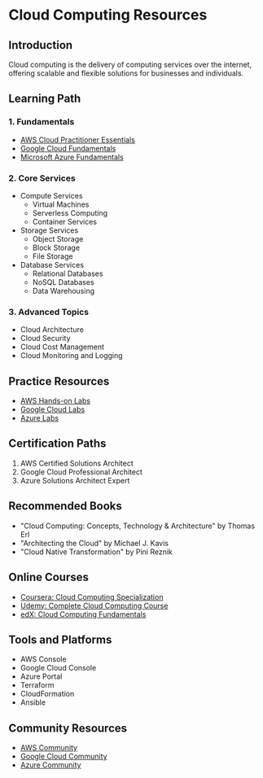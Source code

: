# Cloud Computing Resources

## Introduction
Cloud computing is the delivery of computing services over the internet, offering scalable and flexible solutions for businesses and individuals.

## Learning Path

### 1. Fundamentals
- [AWS Cloud Practitioner Essentials](https://aws.amazon.com/training/digital/aws-cloud-practitioner-essentials/)
- [Google Cloud Fundamentals](https://cloud.google.com/training/courses)
- [Microsoft Azure Fundamentals](https://learn.microsoft.com/en-us/training/paths/azure-fundamentals/)

### 2. Core Services
- Compute Services
  - Virtual Machines
  - Serverless Computing
  - Container Services
- Storage Services
  - Object Storage
  - Block Storage
  - File Storage
- Database Services
  - Relational Databases
  - NoSQL Databases
  - Data Warehousing

### 3. Advanced Topics
- Cloud Architecture
- Cloud Security
- Cloud Cost Management
- Cloud Monitoring and Logging

## Practice Resources
- [AWS Hands-on Labs](https://aws.amazon.com/getting-started/hands-on/)
- [Google Cloud Labs](https://www.qwiklabs.com/)
- [Azure Labs](https://microsoftlearning.github.io/AZ-900-Azure-Fundamentals/)

## Certification Paths
1. AWS Certified Solutions Architect
2. Google Cloud Professional Architect
3. Azure Solutions Architect Expert

## Recommended Books
- "Cloud Computing: Concepts, Technology & Architecture" by Thomas Erl
- "Architecting the Cloud" by Michael J. Kavis
- "Cloud Native Transformation" by Pini Reznik

## Online Courses
- [Coursera: Cloud Computing Specialization](https://www.coursera.org/specializations/cloud-computing)
- [Udemy: Complete Cloud Computing Course](https://www.udemy.com/course/cloud-computing-course/)
- [edX: Cloud Computing Fundamentals](https://www.edx.org/course/cloud-computing-fundamentals)

## Tools and Platforms
- AWS Console
- Google Cloud Console
- Azure Portal
- Terraform
- CloudFormation
- Ansible

## Community Resources
- [AWS Community](https://aws.amazon.com/developer/community/)
- [Google Cloud Community](https://cloud.google.com/community)
- [Azure Community](https://azure.microsoft.com/en-us/community/) 